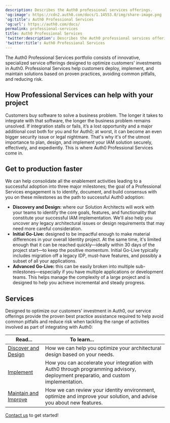 ```yaml
---
description: Describes the Auth0 professional services offerings.
'og:image': https://cdn2.auth0.com/docs/1.14553.0/img/share-image.png
'og:title': Auth0 Professional Services
'og:url': https://auth0.com/docs/
permalink: professional-services
title: Auth0 Professional Services
'twitter:description': Describes the Auth0 professional services offerings.
'twitter:title': Auth0 Professional Services
---
```

The Auth0 Professional Services portfolio consists of innovative, specialized service offerings designed to optimize customers' investments in Auth0. Professional Services help customers deploy, implement, and maintain solutions based on proven practices, avoiding common pitfalls, and reducing risk.

## How Professional Services can help with your project

Customers buy software to solve a business problem. The longer it takes to integrate with that software, the longer the business problem remains unsolved. If integration stalls or fails, it’s a lost opportunity and a major additional cost both for you and for Auth0; at worst, it can become an even bigger security issue or legal nightmare. That's why it's of the utmost importance to plan, design, and implement your IAM solution securely, effectively, and expediently. This is where Auth0 Professional Services come in.

## Get to production faster

We can help consolidate all the enablement activities leading to a successful adoption into three major milestones; the goal of a Professional Services engagement is to identify, document, and build consensus with you on these milestones as the path to successful Auth0 adoption:

* **Discovery and Design:** where our Solution Architects will work with your teams to identify the core goals, features, and functionality that constitute your successful IAM implementation. We'll also help you uncover any legacy architectural issues or design requirements that may need more careful consideration.
* **Initial Go-Live:** designed to be impactful enough to make material differences in your overall Identity project. At the same time, it's limited enough that it can be reached quickly—ideally within 30 days of the project start—to keep the positive momentum. Initial Go-Live typically includes migration off a legacy <Tooltip tip="Identity Provider (IdP): Service that stores and manages digital identities." cta="View Glossary" href="/docs/glossary?term=IDP">IDP</Tooltip>, must-have features, and possibly a subset of all your applications.
* **Advanced Go-Live:** this can be easily broken into multiple sub-milestones—especially if you have multiple applications or development teams. This helps manage the complexity of a large project and is designed to help you achieve incremental and steady progress.

## Services

Designed to optimize our customers' investment in Auth0, our service offerings provide the proven best practice assistance required to help avoid common pitfalls and reduce risk when tackling the range of activities involved as part of integrating with Auth0:

<table class="table"><thead>
<tr>
<th><strong>Read...</strong></th>
<th><strong>To learn...</strong>                                </th>
</tr>
</thead>
<tbody>
<tr>
<td><a href="/docs/get-started/professional-services/discover-design">Discover and Design</a></td>
<td>How we can help you optimize your architectural design based on your needs.</td>
</tr>
<tr>
<td><a href="/docs/get-started/professional-services/implement">Implement</a></td>
<td>How you can accelerate your integration with Auth0 through programming advisory, deployment preparatio, and custom implementation.</td>
</tr>
<tr>
<td><a href="/docs/get-started/professional-services/maintain-improve">Maintain and Improve</a></td>
<td>How we can review your identity environment, optimize and improve your solution, and advise you about new features.</td>
</tr>
</tbody>
</table>

[Contact us](https://auth0.com/contact-us) to get started!